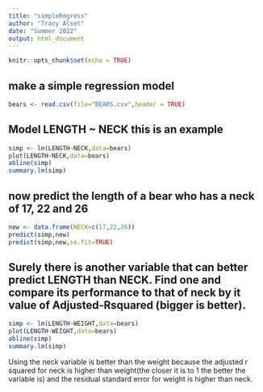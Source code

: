 ```yaml
---
title: "simpleRegress"
author: "Tracy Alset"
date: "Summer 2022"
output: html_document
---
```


```r
knitr::opts_chunk$set(echo = TRUE)
```

## make a simple regression model

```r
bears <- read.csv(file="BEARS.csv",header = TRUE)
```

## Model LENGTH ~ NECK  this is an example  

```r
simp <- lm(LENGTH~NECK,data=bears)
plot(LENGTH~NECK,data=bears)
abline(simp)
summary.lm(simp)
```

## now predict the length of a bear who has a neck of 17, 22 and 26


```r
new <- data.frame(NECK=c(17,22,26))
predict(simp,new)
predict(simp,new,se.fit=TRUE)
```
## Surely there is another variable that can better predict LENGTH than NECK. Find one and compare its performance to that of neck by it value of Adjusted-Rsquared (bigger is better).


```r
simp <- lm(LENGTH~WEIGHT,data=bears)
plot(LENGTH~WEIGHT,data=bears)
abline(simp)
summary.lm(simp)
```

Using the neck variable is better than the weight because the adjusted r squared for neck is higher than weight(the closer it is to 1 the better the variable is) and the residual standard error for weight is higher than neck.




